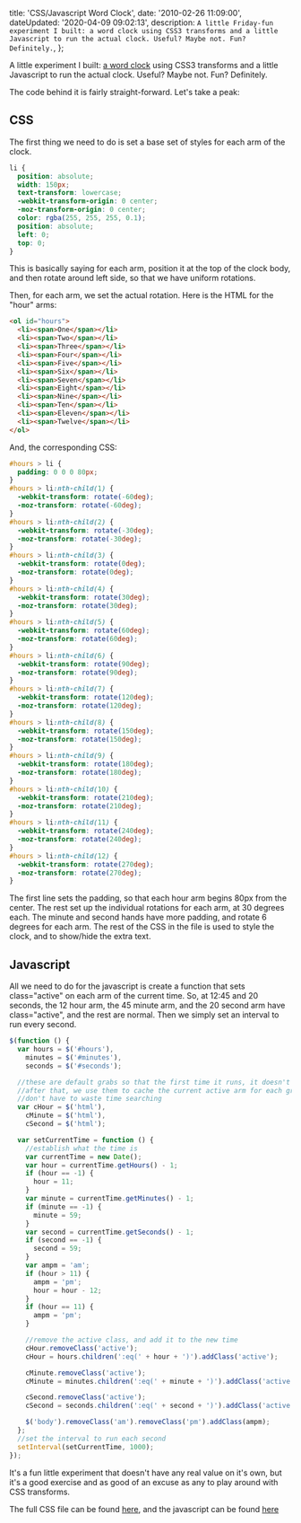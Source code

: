 


  title: 'CSS/Javascript Word Clock',
  date: '2010-02-26 11:09:00',
  dateUpdated: '2020-04-09 09:02:13',
  description: `A little Friday-fun experiment I built: a word clock using CSS3 transforms and a little Javascript to run the actual clock. Useful? Maybe not. Fun? Definitely.`,
};

<ClientImage src={clock2} class="insetRight" alt="CSS Clock" />

A little experiment I built: [a word clock](http://danieltott.github.io/CSS3-clock/) using CSS3 transforms and a little Javascript to run the actual clock. Useful? Maybe not. Fun? Definitely.

The code behind it is fairly straight-forward. Let's take a peak:

## CSS

The first thing we need to do is set a base set of styles for each arm of the clock.

```css
li {
  position: absolute;
  width: 150px;
  text-transform: lowercase;
  -webkit-transform-origin: 0 center;
  -moz-transform-origin: 0 center;
  color: rgba(255, 255, 255, 0.1);
  position: absolute;
  left: 0;
  top: 0;
}
```

This is basically saying for each arm, position it at the top of the clock body, and then rotate around left side, so that we have uniform rotations.

Then, for each arm, we set the actual rotation. Here is the HTML for the "hour" arms:

```html
<ol id="hours">
  <li><span>One</span></li>
  <li><span>Two</span></li>
  <li><span>Three</span></li>
  <li><span>Four</span></li>
  <li><span>Five</span></li>
  <li><span>Six</span></li>
  <li><span>Seven</span></li>
  <li><span>Eight</span></li>
  <li><span>Nine</span></li>
  <li><span>Ten</span></li>
  <li><span>Eleven</span></li>
  <li><span>Twelve</span></li>
</ol>
```

And, the corresponding CSS:

```css
#hours > li {
  padding: 0 0 0 80px;
}
#hours > li:nth-child(1) {
  -webkit-transform: rotate(-60deg);
  -moz-transform: rotate(-60deg);
}
#hours > li:nth-child(2) {
  -webkit-transform: rotate(-30deg);
  -moz-transform: rotate(-30deg);
}
#hours > li:nth-child(3) {
  -webkit-transform: rotate(0deg);
  -moz-transform: rotate(0deg);
}
#hours > li:nth-child(4) {
  -webkit-transform: rotate(30deg);
  -moz-transform: rotate(30deg);
}
#hours > li:nth-child(5) {
  -webkit-transform: rotate(60deg);
  -moz-transform: rotate(60deg);
}
#hours > li:nth-child(6) {
  -webkit-transform: rotate(90deg);
  -moz-transform: rotate(90deg);
}
#hours > li:nth-child(7) {
  -webkit-transform: rotate(120deg);
  -moz-transform: rotate(120deg);
}
#hours > li:nth-child(8) {
  -webkit-transform: rotate(150deg);
  -moz-transform: rotate(150deg);
}
#hours > li:nth-child(9) {
  -webkit-transform: rotate(180deg);
  -moz-transform: rotate(180deg);
}
#hours > li:nth-child(10) {
  -webkit-transform: rotate(210deg);
  -moz-transform: rotate(210deg);
}
#hours > li:nth-child(11) {
  -webkit-transform: rotate(240deg);
  -moz-transform: rotate(240deg);
}
#hours > li:nth-child(12) {
  -webkit-transform: rotate(270deg);
  -moz-transform: rotate(270deg);
}
```

The first line sets the padding, so that each hour arm begins 80px from the center. The rest set up the individual rotations for each arm, at 30 degrees each. The minute and second hands have more padding, and rotate 6 degrees for each arm. The rest of the CSS in the file is used to style the clock, and to show/hide the extra text.

## Javascript

All we need to do for the javascript is create a function that sets class="active" on each arm of the current time. So, at 12:45 and 20 seconds, the 12 hour arm, the 45 minute arm, and the 20 second arm have class="active", and the rest are normal. Then we simply set an interval to run every second.

```javascript
$(function () {
  var hours = $('#hours'),
    minutes = $('#minutes'),
    seconds = $('#seconds');

  //these are default grabs so that the first time it runs, it doesn't throw an error
  //after that, we use them to cache the current active arm for each group, so that we
  //don't have to waste time searching
  var cHour = $('html'),
    cMinute = $('html'),
    cSecond = $('html');

  var setCurrentTime = function () {
    //establish what the time is
    var currentTime = new Date();
    var hour = currentTime.getHours() - 1;
    if (hour == -1) {
      hour = 11;
    }
    var minute = currentTime.getMinutes() - 1;
    if (minute == -1) {
      minute = 59;
    }
    var second = currentTime.getSeconds() - 1;
    if (second == -1) {
      second = 59;
    }
    var ampm = 'am';
    if (hour > 11) {
      ampm = 'pm';
      hour = hour - 12;
    }
    if (hour == 11) {
      ampm = 'pm';
    }

    //remove the active class, and add it to the new time
    cHour.removeClass('active');
    cHour = hours.children(':eq(' + hour + ')').addClass('active');

    cMinute.removeClass('active');
    cMinute = minutes.children(':eq(' + minute + ')').addClass('active');

    cSecond.removeClass('active');
    cSecond = seconds.children(':eq(' + second + ')').addClass('active');

    $('body').removeClass('am').removeClass('pm').addClass(ampm);
  };
  //set the interval to run each second
  setInterval(setCurrentTime, 1000);
});
```

It's a fun little experiment that doesn't have any real value on it's own, but it's a good exercise and as good of an excuse as any to play around with CSS transforms.

The full CSS file can be found [here](http://danieltott.github.io/CSS3-clock/clock.css), and the javascript can be found [here](http://danieltott.github.io/CSS3-clock/clock.js)

